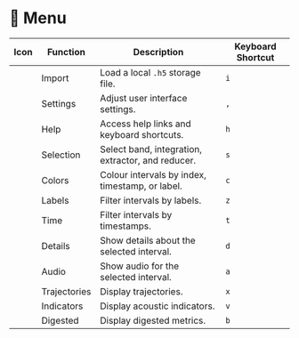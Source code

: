 
# 🧭 Menu

| Icon                                | Function     | Description                                       | Keyboard Shortcut |
| ----------------------------------- | ------------ | ------------------------------------------------- | ----------------- |
| <VisMenuIcon name="import" />       | Import       | Load a local `.h5` storage file.                  | `i`               |
| <VisMenuIcon name="settings" />     | Settings     | Adjust user interface settings.                   | `,`               |
| <VisMenuIcon name="help" />         | Help         | Access help links and keyboard shortcuts.         | `h`               |
| <VisMenuIcon name="selection" />    | Selection    | Select band, integration, extractor, and reducer. | `s`               |
| <VisMenuIcon name="colors" />       | Colors       | Colour intervals by index, timestamp, or label.   | `c`               |
| <VisMenuIcon name="labels" />       | Labels       | Filter intervals by labels.                       | `z`               |
| <VisMenuIcon name="time" />         | Time         | Filter intervals by timestamps.                   | `t`               |
| <VisMenuIcon name="details" />      | Details      | Show details about the selected interval.         | `d`               |
| <VisMenuIcon name="audio" />        | Audio        | Show audio for the selected interval.             | `a`               |
| <VisMenuIcon name="trajectories" /> | Trajectories | Display trajectories.                             | `x`               |
| <VisMenuIcon name="indicators" />   | Indicators   | Display acoustic indicators.                      | `v`               |
| <VisMenuIcon name="digested" />     | Digested     | Display digested metrics.                         | `b`               |
